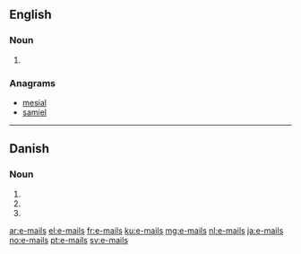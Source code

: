 ==English==

===Noun===
{{head|en|plural}}

# {{plural of|e-mail|lang=en|nocat=1}}

===Anagrams===
* [[mesial#English|mesial]]
* [[samiel#English|samiel]]

----

==Danish==

===Noun===
{{head|da|noun form|g=c}}

# {{genitive singular indefinite of|e-mail|lang=da}}
# {{plural indefinite of|e-mail|lang=da}}
# {{genitive plural indefinite of|e-mail|lang=da}}

[[ar:e-mails]]
[[el:e-mails]]
[[fr:e-mails]]
[[ku:e-mails]]
[[mg:e-mails]]
[[nl:e-mails]]
[[ja:e-mails]]
[[no:e-mails]]
[[pt:e-mails]]
[[sv:e-mails]]